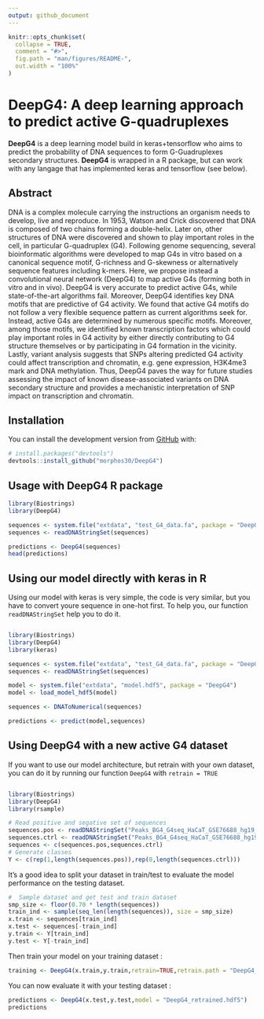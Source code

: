 ```yaml
---
output: github_document
---
```


<!-- README.md is generated from README.Rmd. Please edit that file -->

```r
knitr::opts_chunk$set(
  collapse = TRUE,
  comment = "#>",
  fig.path = "man/figures/README-",
  out.width = "100%"
)
```
# __DeepG4__: A deep learning approach to predict active G-quadruplexes

<!-- badges: start -->
<!-- badges: end -->

__DeepG4__ is a deep learning model build in keras+tensorflow who aims to predict the probability of DNA sequences to form G-Guadruplexes secondary structures. __DeepG4__ is wrapped in a R package, but can work with any langage that has implemented keras and tensorflow (see below). 

## Abstract

DNA is a complex molecule carrying the instructions an organism needs to develop, live and reproduce. In 1953, Watson and Crick discovered that DNA is composed of two chains forming a double-helix. Later on, other structures of DNA were discovered and shown to play important roles in the cell, in particular G-quadruplex (G4). Following genome sequencing, several bioinformatic algorithms were developed to map G4s in vitro based on a canonical sequence motif, G-richness and G-skewness or alternatively sequence features including k-mers. Here, we propose instead a convolutional neural network (DeepG4) to map active G4s (forming both in vitro and in vivo). DeepG4 is very accurate to predict active G4s, while state-of-the-art algorithms fail. Moreover, DeepG4 identifies key DNA motifs that are predictive of G4 activity. We found that active G4 motifs do not follow a very flexible sequence pattern as current algorithms seek for. Instead, active G4s are determined by numerous specific motifs. Moreover, among those motifs, we identified known transcription factors which could play important roles in G4 activity by either directly contributing to G4 structure themselves or by participating in G4 formation in the vicinity. Lastly, variant analysis suggests that SNPs altering predicted G4 activity could affect transcription and chromatin, e.g. gene expression, H3K4me3 mark and DNA methylation. Thus, DeepG4 paves the way for future studies assessing the impact of known disease-associated variants on DNA secondary structure and provides a mechanistic interpretation of SNP impact on transcription and chromatin.

## Installation

You can install the development version from [GitHub](https://github.com/) with:

``` r
# install.packages("devtools")
devtools::install_github("morphos30/DeepG4")
```
## Usage with DeepG4 R package

```r
library(Biostrings)
library(DeepG4)

sequences <- system.file("extdata", "test_G4_data.fa", package = "DeepG4")
sequences <- readDNAStringSet(sequences)

predictions <- DeepG4(sequences)
head(predictions)
```

## Using our model directly with keras in R

Using our model with keras is very simple, the code is very similar, but you have to convert youre sequence in one-hot first. To help you, our function `readDNAStringSet` help you to do it.

```r

library(Biostrings)
library(DeepG4)
library(keras)

sequences <- system.file("extdata", "test_G4_data.fa", package = "DeepG4")
sequences <- readDNAStringSet(sequences)

model <- system.file("extdata", "model.hdf5", package = "DeepG4")
model <- load_model_hdf5(model)

sequences <- DNAToNumerical(sequences)

predictions <- predict(model,sequences)
```

## Using DeepG4 with a new active G4 dataset

If you want to use our model architecture, but retrain with your own dataset, you can do it by running our function `DeepG4` with `retrain = TRUE`

```r

library(Biostrings)
library(DeepG4)
library(rsample)

# Read positive and segative set of sequences 
sequences.pos <- readDNAStringSet("Peaks_BG4_G4seq_HaCaT_GSE76688_hg19_201b.Fa")
sequences.ctrl <- readDNAStringSet("Peaks_BG4_G4seq_HaCaT_GSE76688_hg19_201b_Ctrl_gkmSVM.Fa")
sequences <- c(sequences.pos,sequences.ctrl)
# Generate classes
Y <- c(rep(1,length(sequences.pos)),rep(0,length(sequences.ctrl)))

```

It's a good idea to split your dataset in train/test to evaluate the model performance on the testing dataset.

```r
#  Sample dataset and get test and train dataset
smp_size <- floor(0.70 * length(sequences))
train_ind <- sample(seq_len(length(sequences)), size = smp_size)
x.train <- sequences[train_ind]
x.test <- sequences[-train_ind]
y.train <- Y[train_ind]
y.test <- Y[-train_ind]
```
Then train your model on your training dataset :

```r
training <- DeepG4(x.train,y.train,retrain=TRUE,retrain.path = "DeepG4_retrained.hdf5")
```

You can now evaluate it with your testing dataset :

```r
predictions <- DeepG4(x.test,y.test,model = "DeepG4_retrained.hdf5")
predictions
```
